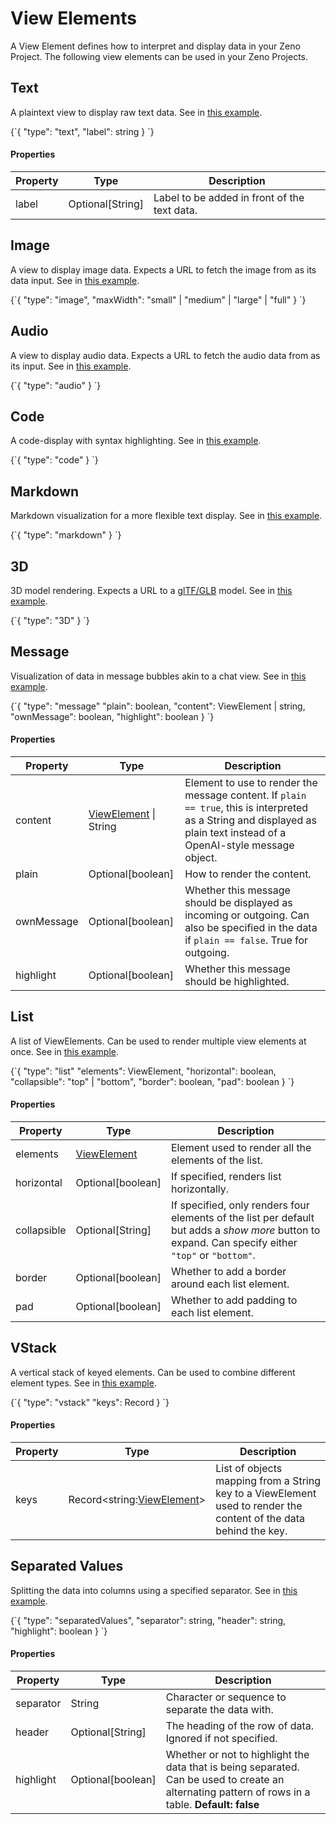 
# View Elements

A View Element defines how to interpret and display data in your Zeno Project.
The following view elements can be used in your Zeno Projects.

## Text

A plaintext view to display raw text data. See in [this example](https://hub.zenoml.com/playground?params=eyJzYW1wbGUiOiJ0ZXh0LWNsYXNzaWZpY2F0aW9uIn0=).

<CodeBlock language="json" title="Separated Values">
  {`{
  "type": "text",
  "label": string
}
`}
</CodeBlock>

#### Properties

| Property | Type             | Description                                  |
| -------- | ---------------- | -------------------------------------------- |
| label    | Optional[String] | Label to be added in front of the text data. |

## Image

A view to display image data. Expects a URL to fetch the image from as its data input. See in [this example](https://hub.zenoml.com/playground?params=eyJzYW1wbGUiOiJpbWFnZS1jbGFzc2lmaWNhdGlvbiJ9).

<CodeBlock language="json" title="Separated Values">
  {`{
  "type": "image",
  "maxWidth": "small" | "medium" | "large" | "full" 
}
`}
</CodeBlock>

## Audio

A view to display audio data. Expects a URL to fetch the audio data from as its input. See in [this example](https://hub.zenoml.com/playground?params=eyJzYW1wbGUiOiJhdWRpby10cmFuc2NyaXB0aW9uIn0=).

<CodeBlock language="json" title="Separated Values">
  {`{
  "type": "audio"
}
`}
</CodeBlock>

## Code

A code-display with syntax highlighting. See in [this example](https://hub.zenoml.com/playground?params=eyJzYW1wbGUiOiJjb2RlLWdlbmVyYXRpb24ifQ==).

<CodeBlock language="json" title="Separated Values">
  {`{
  "type": "code"
}
`}
</CodeBlock>

## Markdown

Markdown visualization for a more flexible text display. See in [this example](https://hub.zenoml.com/playground?params=eyJzYW1wbGUiOiJjaGF0Ym90LW1hcmtkb3duIn0=).

<CodeBlock language="json" title="Separated Values">
  {`{
  "type": "markdown"
}
`}
</CodeBlock>

## 3D

3D model rendering. Expects a URL to a [glTF/GLB](https://github.com/KhronosGroup/glTF/tree/main/specification/2.0) model. See in [this example](https://hub.zenoml.com/playground?params=eyJzYW1wbGUiOiIzRC1vYmplY3QtY2xhc3NpZmljYXRpb24ifQ==).

<CodeBlock language="json" title="Separated Values">
  {`{
  "type": "3D"
}
`}
</CodeBlock>

## Message

Visualization of data in message bubbles akin to a chat view. See in [this example](https://hub.zenoml.com/playground?params=eyJzYW1wbGUiOiJjaGF0Ym90In0=).

<CodeBlock language="json" title="Separated Values">
  {`{
  "type": "message"
  "plain": boolean,
  "content": ViewElement | string,
  "ownMessage": boolean,
  "highlight": boolean
}
`}
</CodeBlock>

#### Properties

| Property   | Type                                            | Description                                                                                                                                                             |
| ---------- | ----------------------------------------------- | ----------------------------------------------------------------------------------------------------------------------------------------------------------------------- |
| content    | [ViewElement](/docs/views/spec/other) \| String | Element to use to render the message content. If `plain == true`, this is interpreted as a String and displayed as plain text instead of a OpenAI-style message object. |
| plain      | Optional[boolean]                               | How to render the content.                                                                                                                                              |
| ownMessage | Optional[boolean]                               | Whether this message should be displayed as incoming or outgoing. Can also be specified in the data if `plain == false`. True for outgoing.                             |
| highlight  | Optional[boolean]                               | Whether this message should be highlighted.                                                                                                                             |

## List

A list of ViewElements. Can be used to render multiple view elements at once. See in [this example](https://hub.zenoml.com/playground?params=eyJzYW1wbGUiOiJjaGF0Ym90In0=).

<CodeBlock language="json" title="Separated Values">
  {`{
  "type": "list"
  "elements": ViewElement,
  "horizontal": boolean,
  "collapsible": "top" | "bottom",
  "border": boolean,
  "pad": boolean
}
`}
</CodeBlock>

#### Properties

| Property    | Type                                  | Description                                                                                                                                         |
| ----------- | ------------------------------------- | --------------------------------------------------------------------------------------------------------------------------------------------------- |
| elements    | [ViewElement](/docs/views/spec/other) | Element used to render all the elements of the list.                                                                                                |
| horizontal  | Optional[boolean]                     | If specified, renders list horizontally.                                                                                                            |
| collapsible | Optional[String]                      | If specified, only renders four elements of the list per default but adds a _show more_ button to expand. Can specify either `"top"` or `"bottom"`. |
| border      | Optional[boolean]                     | Whether to add a border around each list element.                                                                                                   |
| pad         | Optional[boolean]                     | Whether to add padding to each list element.                                                                                                        |

## VStack

A vertical stack of keyed elements. Can be used to combine different element types. See in [this example](https://hub.zenoml.com/playground?params=eyJzYW1wbGUiOiJyYWcifQ==).

<CodeBlock language="json" title="Separated Values">
  {`{
  "type": "vstack"
  "keys": Record<string, ViewElement>
}
`}
</CodeBlock>

#### Properties

| Property | Type                                                   | Description                                                                                                       |
| -------- | ------------------------------------------------------ | ----------------------------------------------------------------------------------------------------------------- |
| keys     | Record\<string:[ViewElement](/docs/views/spec/other)\> | List of objects mapping from a String key to a ViewElement used to render the content of the data behind the key. |

## Separated Values

Splitting the data into columns using a specified separator. See in [this example](https://hub.zenoml.com/playground?params=eyJzYW1wbGUiOiJzcGFjZS1zZXBhcmF0ZWQtdmFsdWVzIn0=).

<CodeBlock language="json" title="Separated Values">
  {`{
  "type": "separatedValues",
  "separator": string,
  "header": string,
  "highlight": boolean
}
`}
</CodeBlock>

#### Properties

| Property  | Type              | Description                                                                                                                                       |
| --------- | ----------------- | ------------------------------------------------------------------------------------------------------------------------------------------------- |
| separator | String            | Character or sequence to separate the data with.                                                                                                  |
| header    | Optional[String]  | The heading of the row of data. Ignored if not specified.                                                                                         |
| highlight | Optional[boolean] | Whether or not to highlight the data that is being separated. Can be used to create an alternating pattern of rows in a table. **Default: false** |
